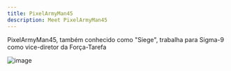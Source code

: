 ```yaml
---
title: PixelArmyMan45
description: Meet PixelArmyMan45
---
```


PixelArmyMan45, também conhecido como "Siege", trabalha para Sigma-9 como vice-diretor da Força-Tarefa

![image](https://tr.rbxcdn.com/d9416db7ccdd5e7cb09936c1f02dcc2d/150/150/AvatarHeadshot/Png)
